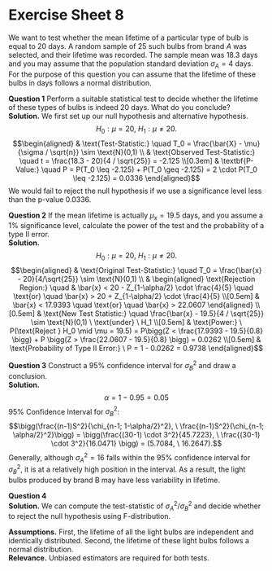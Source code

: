 # Exercise Sheet 8

We want to test whether the mean lifetime of a particular type of bulb is equal to $20$ days. A random sample of $25$ such bulbs from brand $A$ was selected, and their lifetime was recorded. The sample mean was $18.3$ days and you may assume that the population standard deviation $\sigma_A = 4$ days. For the purpose of this question you can assume that the lifetime of these bulbs in days follows a normal distribution.

**Question 1** Perform a suitable statistical test to decide whether the lifetime of these types of bulbs is indeed $20$ days. What do you conclude?\
**Solution.** We first set up our null hypothesis and alternative hypothesis.$$H_0: \mu = 20, \ H_1: \mu \neq 20.$$ $$\begin{aligned} & \text{Test-Statistic:} \quad T_0 = \frac{\bar{X} - \mu}{\sigma / \sqrt{n}} \sim \text{N}(0,1) \\
& \text{Observed Test-Statistic:} \quad t = \frac{18.3 - 20}{4 / \sqrt{25}} = -2.125 \\[0.3em]
& \textbf{P-Value:} \quad P = P(T_0 \leq -2.125) + P(T_0 \geq -2.125) = 2 \cdot P(T_0 \leq -2.125) = 0.0336 \end{aligned}$$
We would fail to reject the null hypothesis if we use a significance level less than the p-value $0.0336$.

**Question 2** If the mean lifetime is actually $\mu_x = 19.5$ days, and you assume a $1\%$ significance level, calculate the power of the test and the probability of a type II error.\
**Solution.** $$H_0: \mu = 20, \ H_1: \mu \neq 20.$$
$$\begin{aligned} & \text{Original Test-Statistic:} \quad T_0 = \frac{\bar{x} - 20}{4/\sqrt{25}} \sim \text{N}(0,1) \\
& \begin{aligned} \text{Rejection Region:} \quad & \bar{x} < 20 - Z_{1-\alpha/2} \cdot \frac{4}{5} \quad \text{or} \quad \bar{x} > 20 + Z_{1-\alpha/2} \cdot \frac{4}{5} \\[0.5em]
& \bar{x} < 17.9393 \quad \text{or} \quad \bar{x} > 22.0607
\end{aligned} \\[0.5em]
& \text{New Test Statistic:} \quad \frac{\bar{x} - 19.5}{4 / \sqrt{25}} \sim \text{N}(0,1) \ \text{under} \ H_1 \\[0.5em]
& \text{Power:} \ P(\text{Reject } H_0 \mid \mu = 19.5) = P\bigg(Z < \frac{17.9393 - 19.5}{0.8} \bigg) + P \bigg(Z > \frac{22.0607 - 19.5}{0.8} \bigg) = 0.0262 \\[0.5em]
& \text{Probability of Type II Error:} \ P = 1 - 0.0262 = 0.9738
\end{aligned}$$

**Question 3** Construct a $95\%$ confidence interval for $\sigma_B^2$ and draw a conclusion.\
**Solution.** $$\alpha = 1 - 0.95 = 0.05$$
$95\%$ Confidence Interval for $\sigma_B^2$:
$$\bigg(\frac{(n-1)S^2}{\chi_{n-1; 1-\alpha/2}^2}, \ \frac{(n-1)S^2}{\chi_{n-1; \alpha/2}^2}\bigg) = \bigg(\frac{(30-1) \cdot 3^2}{45.7223}, \ \frac{(30-1) \cdot 3^2}{16.0471} \bigg) = (5.7084, \ 16.2647).$$
    Generally, although $\sigma_A^2 = 16$ falls within the $95\%$ confidence interval for $\sigma_B^2$, it is at a relatively high position in the interval. As a result, the light bulbs produced by brand B may have less variability in lifetime.
    
**Question 4** \
**Solution.** We can compute the test-statistic of $\sigma_A^2 / \sigma_B^2$ and decide whether to reject the null hypothesis using F-distribution.

**Assumptions.** First, the lifetime of all the light bulbs are independent and identically distributed. Second, the lifetime of these light bulbs follows a normal distribution.\
**Relevance.** Unbiased estimators are required for both tests.
